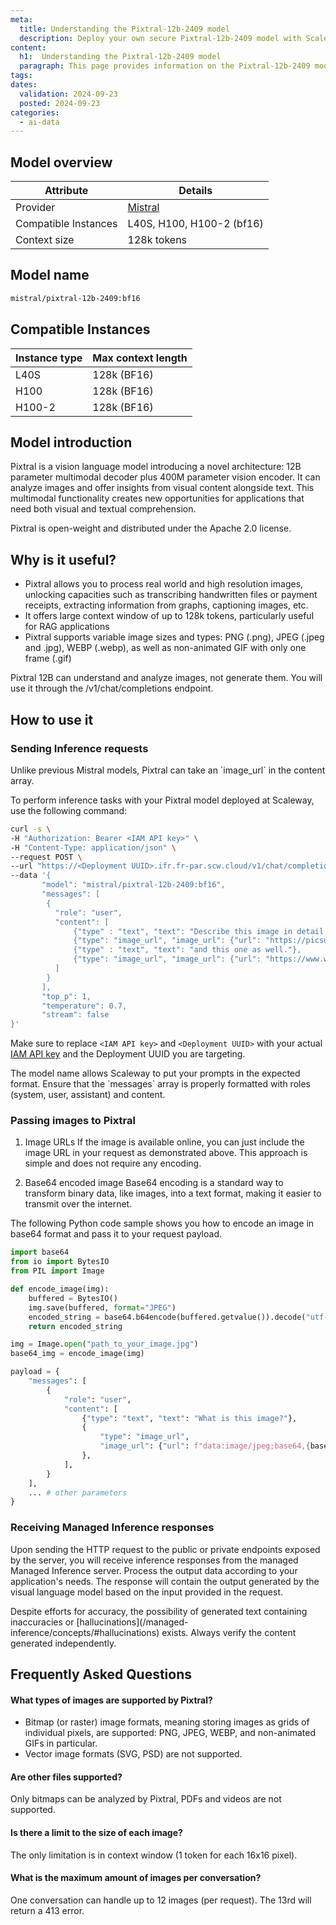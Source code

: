 ```yaml
---
meta:
  title: Understanding the Pixtral-12b-2409 model
  description: Deploy your own secure Pixtral-12b-2409 model with Scaleway Managed Inference. Privacy-focused, fully managed.
content:
  h1:  Understanding the Pixtral-12b-2409 model
  paragraph: This page provides information on the Pixtral-12b-2409 model
tags: 
dates:
  validation: 2024-09-23
  posted: 2024-09-23
categories:
  - ai-data
---
```


## Model overview

| Attribute       | Details                            |
|-----------------|------------------------------------|
| Provider        | [Mistral](https://mistral.ai/technology/#models)    |
| Compatible Instances | L40S, H100, H100-2 (bf16)      |
| Context size | 128k tokens  |

## Model name

```bash
mistral/pixtral-12b-2409:bf16
```

## Compatible Instances

| Instance type  | Max context length |
| ------------- |-------------|
| L40S      | 128k (BF16)
| H100      | 128k (BF16)
| H100-2      | 128k (BF16)

## Model introduction

Pixtral is a vision language model introducing a novel architecture: 12B parameter multimodal decoder plus 400M parameter vision encoder. 
It can analyze images and offer insights from visual content alongside text. 
This multimodal functionality creates new opportunities for applications that need both visual and textual comprehension. 

Pixtral is open-weight and distributed under the Apache 2.0 license.

## Why is it useful?

- Pixtral allows you to process real world and high resolution images, unlocking capacities such as transcribing handwritten files or payment receipts, extracting information from graphs, captioning images, etc.
- It offers large context window of up to 128k tokens, particularly useful for RAG applications
- Pixtral supports variable image sizes and types: PNG (.png), JPEG (.jpeg and .jpg), WEBP (.webp), as well as non-animated GIF with only one frame (.gif)

<Message type="note">
  Pixtral 12B can understand and analyze images, not generate them. You will use it through the /v1/chat/completions endpoint.
</Message>

## How to use it

### Sending Inference requests

<Message type="tip">
  Unlike previous Mistral models, Pixtral can take an `image_url` in the content array.
</Message>

To perform inference tasks with your Pixtral model deployed at Scaleway, use the following command:

```bash
curl -s \
-H "Authorization: Bearer <IAM API key>" \
-H "Content-Type: application/json" \
--request POST \
--url "https://<Deployment UUID>.ifr.fr-par.scw.cloud/v1/chat/completions" \
--data '{
       "model": "mistral/pixtral-12b-2409:bf16",
       "messages": [
        {
          "role": "user",
          "content": [
              {"type" : "text", "text": "Describe this image in detail please."},
              {"type": "image_url", "image_url": {"url": "https://picsum.photos/id/32/512/512"}},
              {"type" : "text", "text": "and this one as well."},
              {"type": "image_url", "image_url": {"url": "https://www.wolframcloud.com/obj/resourcesystem/images/a0e/a0ee3983-46c6-4c92-b85d-059044639928/6af8cfb971db031b.png"}}
          ]
        }
       ],
       "top_p": 1, 
       "temperature": 0.7, 
       "stream": false
}'
```

Make sure to replace `<IAM API key>` and `<Deployment UUID>` with your actual [IAM API key](/iam/how-to/create-api-keys/) and the Deployment UUID you are targeting.

<Message type="tip">
  The model name allows Scaleway to put your prompts in the expected format.
</Message>

<Message type="note">
  Ensure that the `messages` array is properly formatted with roles (system, user, assistant) and content.
</Message>

### Passing images to Pixtral

1. Image URLs
If the image is available online, you can just include the image URL in your request as demonstrated above. This approach is simple and does not require any encoding.

2. Base64 encoded image
Base64 encoding is a standard way to transform binary data, like images, into a text format, making it easier to transmit over the internet.

The following Python code sample shows you how to encode an image in base64 format and pass it to your request payload.


```python
import base64
from io import BytesIO
from PIL import Image

def encode_image(img):
    buffered = BytesIO()
    img.save(buffered, format="JPEG")
    encoded_string = base64.b64encode(buffered.getvalue()).decode("utf-8")
    return encoded_string

img = Image.open("path_to_your_image.jpg")
base64_img = encode_image(img)

payload = {
    "messages": [
        {
            "role": "user",
            "content": [
                {"type": "text", "text": "What is this image?"},
                {
                    "type": "image_url",
                    "image_url": {"url": f"data:image/jpeg;base64,{base64_img}"},
                },
            ],
        }
    ],
    ... # other parameters
}

```

### Receiving Managed Inference responses

Upon sending the HTTP request to the public or private endpoints exposed by the server, you will receive inference responses from the managed Managed Inference server. 
Process the output data according to your application's needs. The response will contain the output generated by the visual language model based on the input provided in the request.

<Message type="note">
  Despite efforts for accuracy, the possibility of generated text containing inaccuracies or [hallucinations](/managed-inference/concepts/#hallucinations) exists. Always verify the content generated independently.
</Message>

## Frequently Asked Questions

#### What types of images are supported by Pixtral?
- Bitmap (or raster) image formats, meaning storing images as grids of individual pixels, are supported: PNG, JPEG, WEBP, and non-animated GIFs in particular.
- Vector image formats (SVG, PSD) are not supported.

#### Are other files supported?
Only bitmaps can be analyzed by Pixtral, PDFs and videos are not supported.

#### Is there a limit to the size of each image?
The only limitation is in context window (1 token for each 16x16 pixel).

#### What is the maximum amount of images per conversation?
One conversation can handle up to 12 images (per request). The 13rd will return a 413 error.

